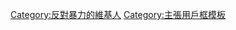 {{Userbox
  |border-c = #4b0082
  |border-s = 1
  |id-c     = #FFFFFF
  |id-s     = 12
  |id-fc    = #000000
  |info-c   = #FFFDD0
  |info-s   = 10
  |info-fc  = #404040
  |id       = [[File:Purple ribbon.svg|30px]]
  |info     = 這個用戶反對'''[[暴力]]'''。
}}
[[Category:反對暴力的維基人]]
<noinclude>[[Category:主張用戶框模板]]</noinclude>